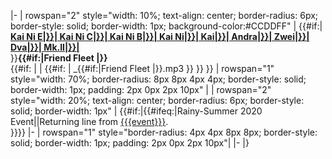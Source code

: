 <noinclude>{{SeasonalHeaderNew}}</noinclude>
|-
| rowspan="2" style="width: 10%; text-align: center; border-radius: 6px; border-style: solid; border-width: 1px; background-color:#CCDDFF" | {{#if:{{{ship|}}}|'''[[{{#replace:{{#replace:{{#replace:{{#replace:{{#replace:{{#replace:{{#replace:{{#replace:{{#replace:{{{ship}}}|<nowiki/> Kai Ni E|}}|<nowiki/> Kai Ni C|}}|<nowiki/> Kai Ni B|}}|<nowiki/> Kai Ni|}}|<nowiki/> Kai|}}|<nowiki/> Andra|}}|<nowiki/> Zwei|}}|<nowiki/> Dva|}}|<nowiki/> Mk.II|}}|{{{ship}}}]]'''<br>}}'''{{#if:{{{friend|}}}|Friend Fleet {{{friend}}}|{{{scenario|?}}}}}'''<br/>{{#if:{{{audio|}}} | {{Audio|file = {{{audio}}} }} | {{#if: {{{ship|}}} | {{Audio|file = Ship_Voice_{{{ship}}}_{{{event|{{ROOTPAGENAME}}}}}_{{#if:{{{friend|}}}|Friend Fleet {{{friend}}}|{{{scenario|?}}}}}.mp3 }} }} }}
| rowspan="1" style="width: 70%; border-radius: 8px 8px 4px 4px; border-style: solid; border-width: 1px; padding: 2px 0px 2px 10px" | {{{translation|}}}
| rowspan="2" style="width: 20%; text-align: center; border-radius: 6px; border-style: solid; border-width: 1px" | {{#if:{{{event|}}}|{{#ifeq:{{{event|}}}|Rainy-Summer 2020 Event||Returning line from [[{{{event}}}]].<br>}}}}{{{notes|}}}
|-
| rowspan="1" style="border-radius: 4px 4px 8px 8px; border-style: solid; border-width: 1px; padding: 2px 0px 2px 10px"| {{{origin|}}}
|- <noinclude>
|} {{Documentation}}</noinclude>
